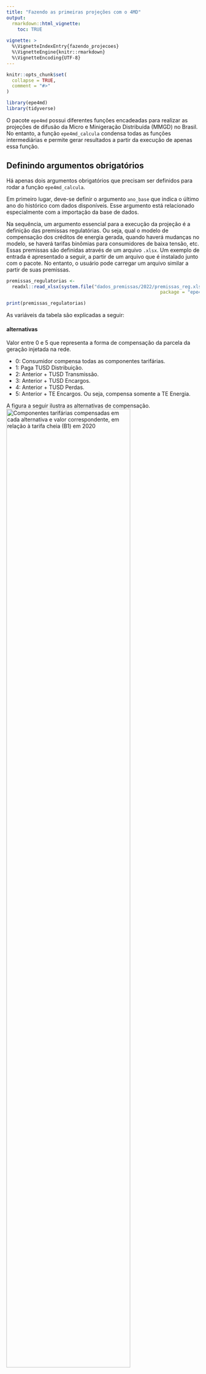 ```yaml
---
title: "Fazendo as primeiras projeções com o 4MD"
output: 
  rmarkdown::html_vignette:
    toc: TRUE
    
vignette: >
  %\VignetteIndexEntry{fazendo_projecoes}
  %\VignetteEngine{knitr::rmarkdown}
  %\VignetteEncoding{UTF-8}
---
```


```r
knitr::opts_chunk$set(
  collapse = TRUE,
  comment = "#>"
)
```

```r
library(epe4md)
library(tidyverse)
```

O pacote `epe4md` possui diferentes funções encadeadas para realizar as projeções de difusão da Micro e Minigeração Distribuída (MMGD) no Brasil. No entanto, a função `epe4md_calcula` condensa todas as funções intermediárias e permite gerar resultados a partir da execução de apenas essa função.

## Definindo argumentos obrigatórios

Há apenas dois argumentos obrigatórios que precisam ser definidos para rodar a função `epe4md_calcula`.

Em primeiro lugar, deve-se definir o argumento `ano_base` que indica o último ano do histórico com dados disponíveis. Esse argumento está relacionado especialmente com a importação da base de dados.

Na sequência, um argumento essencial para a execução da projeção é a definição das premissas regulatórias. Ou seja, qual o modelo de compensação dos créditos de energia gerada, quando haverá mudanças no modelo, se haverá tarifas binômias para consumidores de baixa tensão, etc. Essas premissas são definidas através de um arquivo `.xlsx`. Um exemplo de entrada é apresentado a seguir, a partir de um arquivo que é instalado junto com o pacote. No entanto, o usuário pode carregar um arquivo similar a partir de suas premissas.

```r
premissas_regulatorias <- 
  readxl::read_xlsx(system.file("dados_premissas/2022/premissas_reg.xlsx",
                                                        package = "epe4md"))

print(premissas_regulatorias)

```

As variáveis da tabela são explicadas a seguir:

#### alternativas

Valor entre 0 e 5 que representa a forma de compensação da parcela da geração injetada na rede.

-   0: Consumidor compensa todas as componentes tarifárias.
-   1: Paga TUSD Distribuição.
-   2: Anterior + TUSD Transmissão.
-   3: Anterior + TUSD Encargos.
-   4: Anterior + TUSD Perdas.
-   5: Anterior + TE Encargos. Ou seja, compensa somente a TE Energia.

A figura a seguir ilustra as alternativas de compensação. ![Componentes tarifárias compensadas em cada alternativa e valor correspondente, em relação à tarifa cheia (B1) em 2020](alternativas_compensacao.jpg){width="80%"}

#### p_transicao

Representa a parcela da alternativa anterior a ser paga pelo consumidor. Varia de 0 a 1, sendo 1 = 100%. Esse parâmetro permite um escalonamento da cobrança.

#### binomia

Representa a cobrança ou não de uma tarifa binômia na baixa tensão, em que as componentes TUSD Distribuição e TUSD Transmissão passariam a ser cobradas de forma fixa, não sendo passíveis de compensação. Pode ser `TRUE` ou `FALSE`.

#### demanda_g

Representa a cobrança de TUSDg para a demanda de consumidores do grupo A. Caso seja `FALSE`, é considerada a cobrança da TUSD consumo.

## Rodando o modelo 4MD

A função `epe4md_calcula` possui outros argumentos pré-definidos, que podem ser alterados caso seja de interesse do usuário. A seguir, por exemplo, iremos especificar o horizonte desejado da projeção como sendo 2035. Caso não fosse atribuído valor para esse argumento da função, o resultado iria até 2060. Para mais informações, verificar a documentação da função.

```r
resultado <- epe4md_calcula(ano_base = 2022,
                              premissas_reg = premissas_regulatorias,
                              ano_max_resultado = 2035)
```

A saída da função traz um data frame com a projeção do número de adotantes, da capacidade instalada e da geração de energia. Os resultados estão em base mensal.

```r
# Exemplo de resultado para o estado do RJ

resumo_potencia_rj <- resultado %>%
  filter(uf == "RJ") %>%
  group_by(ano) %>%
  summarise(adotantes_ano = sum(adotantes_mes),
            capacidade_ano_mw = sum(pot_mes_mw)) %>%
  ungroup() %>%
  mutate(adotantes_acum = cumsum(adotantes_ano),
         capacidade_acum_mw = round(cumsum(capacidade_ano_mw))) %>%
  select(ano, adotantes_acum, capacidade_acum_mw) %>%
  print()
```

O usuário pode explorar esses resultados da forma como achar melhor, embora existam algumas funções no pacote que resumam os resultados em nível nacional.

```r
resumo_potencia <- epe4md_sumariza_resultados(resultado)

#Resultado de capacidade instalada, em GW.
print(resumo_potencia)
```

```r

epe4md_graf_pot_acum(dados = resultado)
```

```r

epe4md_graf_pot_segmento(dados = resultado)
```

```r

epe4md_graf_geracao_mes(dados = resultado)
```
